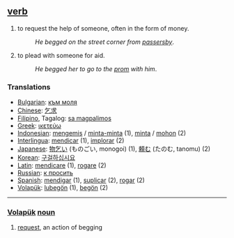 == [[verb]] ==
#to request the help of someone, often in the form of money.
#:''He begged on the street corner from [[passersby]]''. 
#to plead with someone for aid.
#:''He begged her to go to the [[prom]] with him''.

=== Translations ===
*[[Bulgarian]]: [[към моля]]
*[[Chinese]]: [[乞求]]
*[[Filipino]], Tagalog: [[sa magpalimos]]
*[[Greek]]: [[ικετεύω]]
*[[Indonesian]]: [[mengemis]] / [[minta-minta]] (1), [[minta]] / [[mohon]] (2)
*[[Interlingua]]: [[mendicar]] (1), [[implorar]] (2)
*[[Japanese]]: [[物乞い]] (ものごい, monogoi) (1), [[頼む]] (たのむ, tanomu) (2)
*[[Korean]]: [[구걸하십시요]]
*[[Latin]]: [[mendicare]] (1), [[rogare]] (2)
*[[Russian]]: [[к просить]]
*[[Spanish]]: [[mendigar]] (1), [[suplicar]] (2), [[rogar]] (2) 
*[[Volapük]]: [[lubegön]] (1), [[begön]] (2)

----

=== [[Volapük]]  [[noun]] === 
# [[request]], an action of begging